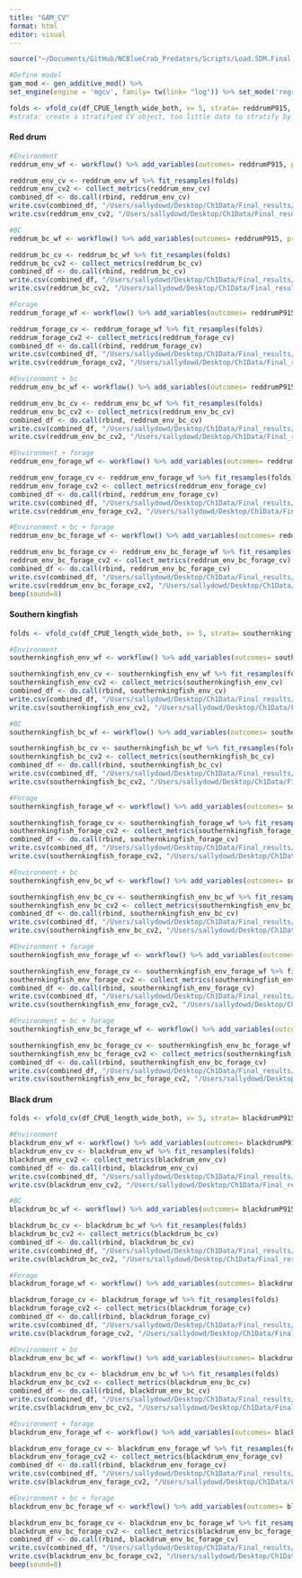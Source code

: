 ```yaml
---
title: "GAM_CV"
format: html
editor: visual
---
```


```r
source("~/Documents/GitHub/NCBlueCrab_Predators/Scripts/Load.SDM.Final.R")
```

```r
#Define model 
gam_mod <- gen_additive_mod() %>%
set_engine(engine = 'mgcv', family= tw(link= "log")) %>% set_mode('regression')
```

```r
folds <- vfold_cv(df_CPUE_length_wide_both, v= 5, strata= reddrumP915, repeats= 100) #5 fold cross-validation repeated 100 times on the dataset
#strata: create a stratified CV object, too little data to stratify by Year 
```

#### Red drum

```r
#Environment
reddrum_env_wf <- workflow() %>% add_variables(outcomes= reddrumP915, predictors= c(avgdepth, avgssal, avgstemp, avgsdo, NoFishRest)) %>% add_model(gam_mod, formula= reddrumP915 ~ s(avgdepth) + s(avgssal) + s(avgstemp) + s(avgsdo) + s(NoFishRest)) %>% fit(data= df_CPUE_length_wide_both) 

reddrum_env_cv <- reddrum_env_wf %>% fit_resamples(folds)
reddrum_env_cv2 <- collect_metrics(reddrum_env_cv)
combined_df <- do.call(rbind, reddrum_env_cv)
write.csv(combined_df, "/Users/sallydowd/Desktop/Ch1Data/Final_results/GAMs/CV/reddrum_env_cv.csv")
write.csv(reddrum_env_cv2, "/Users/sallydowd/Desktop/Ch1Data/Final_results/GAMs/CV/Summary/reddrum_env_cv2.csv")

#BC
reddrum_bc_wf <- workflow() %>% add_variables(outcomes= reddrumP915, predictors= c(smallbluecrabP120)) %>% add_model(gam_mod, formula= reddrumP915 ~ s(log(smallbluecrabP120+1))) %>% fit(data= df_CPUE_length_wide_both) 

reddrum_bc_cv <- reddrum_bc_wf %>% fit_resamples(folds)
reddrum_bc_cv2 <- collect_metrics(reddrum_bc_cv)
combined_df <- do.call(rbind, reddrum_bc_cv)
write.csv(combined_df, "/Users/sallydowd/Desktop/Ch1Data/Final_results/GAMs/CV/reddrum_bc_cv.csv")
write.csv(reddrum_bc_cv2, "/Users/sallydowd/Desktop/Ch1Data/Final_results/GAMs/CV/Summary/reddrum_bc_cv2.csv")

#Forage
reddrum_forage_wf <- workflow() %>% add_variables(outcomes= reddrumP915, predictors= c(reddrumP915forageP915, reddrumP915forageP120)) %>% add_model(gam_mod, formula= reddrumP915 ~ s(log(reddrumP915forageP915+1)) + s(log(reddrumP915forageP120+1))) %>% fit(data= df_CPUE_length_wide_both) 

reddrum_forage_cv <- reddrum_forage_wf %>% fit_resamples(folds)
reddrum_forage_cv2 <- collect_metrics(reddrum_forage_cv)
combined_df <- do.call(rbind, reddrum_forage_cv)
write.csv(combined_df, "/Users/sallydowd/Desktop/Ch1Data/Final_results/GAMs/CV/reddrum_forage_cv.csv")
write.csv(reddrum_forage_cv2, "/Users/sallydowd/Desktop/Ch1Data/Final_results/GAMs/CV/Summary/reddrum_forage_cv2.csv")

#Environment + bc
reddrum_env_bc_wf <- workflow() %>% add_variables(outcomes= reddrumP915, predictors= c(avgdepth, avgssal, avgstemp, avgsdo, NoFishRest, smallbluecrabP120)) %>% add_model(gam_mod, formula= reddrumP915 ~ s(avgdepth) + s(avgssal) + s(avgstemp) + s(avgsdo) + s(NoFishRest) + s(log(smallbluecrabP120+1))) %>% fit(data= df_CPUE_length_wide_both) 

reddrum_env_bc_cv <- reddrum_env_bc_wf %>% fit_resamples(folds)
reddrum_env_bc_cv2 <- collect_metrics(reddrum_env_bc_cv)
combined_df <- do.call(rbind, reddrum_env_bc_cv)
write.csv(combined_df, "/Users/sallydowd/Desktop/Ch1Data/Final_results/GAMs/CV/reddrum_env_bc_cv.csv")
write.csv(reddrum_env_bc_cv2, "/Users/sallydowd/Desktop/Ch1Data/Final_results/GAMs/CV/Summary/reddrum_env_bc_cv2.csv")

#Environment + forage
reddrum_env_forage_wf <- workflow() %>% add_variables(outcomes= reddrumP915, predictors= c(avgdepth, avgssal, avgstemp, avgsdo, NoFishRest, reddrumP915forageP915, reddrumP915forageP120)) %>% add_model(gam_mod, formula= reddrumP915 ~ s(avgdepth) + s(avgssal) + s(avgstemp) + s(avgsdo) + s(NoFishRest) + s(log(reddrumP915forageP915+1)) + s(log(reddrumP915forageP120+1))) %>% fit(data= df_CPUE_length_wide_both) 

reddrum_env_forage_cv <- reddrum_env_forage_wf %>% fit_resamples(folds)
reddrum_env_forage_cv2 <- collect_metrics(reddrum_env_forage_cv)
combined_df <- do.call(rbind, reddrum_env_forage_cv)
write.csv(combined_df, "/Users/sallydowd/Desktop/Ch1Data/Final_results/GAMs/CV/reddrum_env_forage_cv.csv")
write.csv(reddrum_env_forage_cv2, "/Users/sallydowd/Desktop/Ch1Data/Final_results/GAMs/CV/Summary/reddrum_env_forage_cv2.csv")

#Environment + bc + forage 
reddrum_env_bc_forage_wf <- workflow() %>% add_variables(outcomes= reddrumP915, predictors= c(avgdepth, avgssal, avgstemp, avgsdo, NoFishRest, reddrumP915forageP915, reddrumP915forageP120, smallbluecrabP120)) %>% add_model(gam_mod, formula= reddrumP915 ~ s(avgdepth) + s(avgssal) + s(avgstemp) + s(avgsdo) + s(NoFishRest) + s(log(reddrumP915forageP915+1)) + s(log(reddrumP915forageP120+1)) + s(log(smallbluecrabP120+1))) %>% fit(data= df_CPUE_length_wide_both) 

reddrum_env_bc_forage_cv <- reddrum_env_bc_forage_wf %>% fit_resamples(folds)
reddrum_env_bc_forage_cv2 <- collect_metrics(reddrum_env_bc_forage_cv)
combined_df <- do.call(rbind, reddrum_env_bc_forage_cv)
write.csv(combined_df, "/Users/sallydowd/Desktop/Ch1Data/Final_results/GAMs/CV/reddrum_env_bc_forage_cv.csv")
write.csv(reddrum_env_bc_forage_cv2, "/Users/sallydowd/Desktop/Ch1Data/Final_results/GAMs/CV/Summary/reddrum_env_bc_forage_cv2.csv")
beep(sound=8)
```

#### Southern kingfish
```r
folds <- vfold_cv(df_CPUE_length_wide_both, v= 5, strata= southernkingfishP915, repeats= 100)
```

```r
#Environment
southernkingfish_env_wf <- workflow() %>% add_variables(outcomes= southernkingfishP915, predictors= c(avgdepth, avgssal, avgstemp, avgsdo, NoFishRest)) %>% add_model(gam_mod, formula= southernkingfishP915 ~ s(avgdepth) + s(avgssal) + s(avgstemp) + s(avgsdo) + s(NoFishRest)) %>% fit(data= df_CPUE_length_wide_both) 

southernkingfish_env_cv <- southernkingfish_env_wf %>% fit_resamples(folds)
southernkingfish_env_cv2 <- collect_metrics(southernkingfish_env_cv)
combined_df <- do.call(rbind, southernkingfish_env_cv)
write.csv(combined_df, "/Users/sallydowd/Desktop/Ch1Data/Final_results/GAMs/CV/southernkingfish_env_cv.csv")
write.csv(southernkingfish_env_cv2, "/Users/sallydowd/Desktop/Ch1Data/Final_results/GAMs/CV/Summary/southernkingfish_env_cv2.csv")

#BC
southernkingfish_bc_wf <- workflow() %>% add_variables(outcomes= southernkingfishP915, predictors= c(smallbluecrabP120)) %>% add_model(gam_mod, formula= southernkingfishP915 ~ s(log(smallbluecrabP120+1))) %>% fit(data= df_CPUE_length_wide_both) 

southernkingfish_bc_cv <- southernkingfish_bc_wf %>% fit_resamples(folds)
southernkingfish_bc_cv2 <- collect_metrics(southernkingfish_bc_cv)
combined_df <- do.call(rbind, southernkingfish_bc_cv)
write.csv(combined_df, "/Users/sallydowd/Desktop/Ch1Data/Final_results/GAMs/CV/southernkingfish_bc_cv.csv")
write.csv(southernkingfish_bc_cv2, "/Users/sallydowd/Desktop/Ch1Data/Final_results/GAMs/CV/Summary/southernkingfish_bc_cv2.csv")

#Forage
southernkingfish_forage_wf <- workflow() %>% add_variables(outcomes= southernkingfishP915, predictors= c(southernkingfishP915forageP915, southernkingfishP915forageP120)) %>% add_model(gam_mod, formula= southernkingfishP915 ~ s(log(southernkingfishP915forageP915+1)) + s(log(southernkingfishP915forageP120+1))) %>% fit(data= df_CPUE_length_wide_both) 

southernkingfish_forage_cv <- southernkingfish_forage_wf %>% fit_resamples(folds)
southernkingfish_forage_cv2 <- collect_metrics(southernkingfish_forage_cv)
combined_df <- do.call(rbind, southernkingfish_forage_cv)
write.csv(combined_df, "/Users/sallydowd/Desktop/Ch1Data/Final_results/GAMs/CV/southernkingfish_forage_cv.csv")
write.csv(southernkingfish_forage_cv2, "/Users/sallydowd/Desktop/Ch1Data/Final_results/GAMs/CV/Summary/southernkingfish_forage_cv2.csv")

#Environment + bc
southernkingfish_env_bc_wf <- workflow() %>% add_variables(outcomes= southernkingfishP915, predictors= c(avgdepth, avgssal, avgstemp, avgsdo, NoFishRest, smallbluecrabP120)) %>% add_model(gam_mod, formula= southernkingfishP915 ~ s(avgdepth) + s(avgssal) + s(avgstemp) + s(avgsdo) + s(NoFishRest) + s(log(smallbluecrabP120+1))) %>% fit(data= df_CPUE_length_wide_both) 

southernkingfish_env_bc_cv <- southernkingfish_env_bc_wf %>% fit_resamples(folds)
southernkingfish_env_bc_cv2 <- collect_metrics(southernkingfish_env_bc_cv)
combined_df <- do.call(rbind, southernkingfish_env_bc_cv)
write.csv(combined_df, "/Users/sallydowd/Desktop/Ch1Data/Final_results/GAMs/CV/southernkingfish_env_bc_cv.csv")
write.csv(southernkingfish_env_bc_cv2, "/Users/sallydowd/Desktop/Ch1Data/Final_results/GAMs/CV/Summary/southernkingfish_env_bc_cv2.csv")

#Environment + forage
southernkingfish_env_forage_wf <- workflow() %>% add_variables(outcomes= southernkingfishP915, predictors= c(avgdepth, avgssal, avgstemp, avgsdo, NoFishRest, southernkingfishP915forageP915, southernkingfishP915forageP120)) %>% add_model(gam_mod, formula= southernkingfishP915 ~ s(avgdepth) + s(avgssal) + s(avgstemp) + s(avgsdo) + s(NoFishRest) + s(log(southernkingfishP915forageP915+1)) + s(log(southernkingfishP915forageP120+1))) %>% fit(data= df_CPUE_length_wide_both) 

southernkingfish_env_forage_cv <- southernkingfish_env_forage_wf %>% fit_resamples(folds)
southernkingfish_env_forage_cv2 <- collect_metrics(southernkingfish_env_forage_cv)
combined_df <- do.call(rbind, southernkingfish_env_forage_cv)
write.csv(combined_df, "/Users/sallydowd/Desktop/Ch1Data/Final_results/GAMs/CV/southernkingfish_env_forage_cv.csv")
write.csv(southernkingfish_env_forage_cv2, "/Users/sallydowd/Desktop/Ch1Data/Final_results/GAMs/CV/Summary/southernkingfish_env_forage_cv2.csv")

#Environment + bc + forage 
southernkingfish_env_bc_forage_wf <- workflow() %>% add_variables(outcomes= southernkingfishP915, predictors= c(avgdepth, avgssal, avgstemp, avgsdo, NoFishRest, southernkingfishP915forageP915, southernkingfishP915forageP120, smallbluecrabP120)) %>% add_model(gam_mod, formula= southernkingfishP915 ~ s(avgdepth) + s(avgssal) + s(avgstemp) + s(avgsdo) + s(NoFishRest) + s(log(southernkingfishP915forageP915+1)) + s(log(southernkingfishP915forageP120+1)) + s(log(smallbluecrabP120+1))) %>% fit(data= df_CPUE_length_wide_both) 

southernkingfish_env_bc_forage_cv <- southernkingfish_env_bc_forage_wf %>% fit_resamples(folds)
southernkingfish_env_bc_forage_cv2 <- collect_metrics(southernkingfish_env_bc_forage_cv)
combined_df <- do.call(rbind, southernkingfish_env_bc_forage_cv)
write.csv(combined_df, "/Users/sallydowd/Desktop/Ch1Data/Final_results/GAMs/CV/southernkingfish_env_bc_forage_cv.csv")
write.csv(southernkingfish_env_bc_forage_cv2, "/Users/sallydowd/Desktop/Ch1Data/Final_results/GAMs/CV/Summary/southernkingfish_env_bc_forage_cv2.csv")
```

#### Black drum
```r
folds <- vfold_cv(df_CPUE_length_wide_both, v= 5, strata= blackdrumP915, repeats= 100)
```

```r
#Environment
blackdrum_env_wf <- workflow() %>% add_variables(outcomes= blackdrumP915, predictors= c(avgdepth, avgssal, avgstemp, avgsdo, NoFishRest)) %>% add_model(gam_mod, formula= blackdrumP915 ~ s(avgdepth) + s(avgssal) + s(avgstemp) + s(avgsdo) + s(NoFishRest)) %>% fit(data= df_CPUE_length_wide_both) 
blackdrum_env_cv <- blackdrum_env_wf %>% fit_resamples(folds)
blackdrum_env_cv2 <- collect_metrics(blackdrum_env_cv)
combined_df <- do.call(rbind, blackdrum_env_cv)
write.csv(combined_df, "/Users/sallydowd/Desktop/Ch1Data/Final_results/GAMs/CV/blackdrum_env_cv.csv")
write.csv(blackdrum_env_cv2, "/Users/sallydowd/Desktop/Ch1Data/Final_results/GAMs/CV/Summary/blackdrum_env_cv2.csv")

#BC
blackdrum_bc_wf <- workflow() %>% add_variables(outcomes= blackdrumP915, predictors= c(smallbluecrabP120)) %>% add_model(gam_mod, formula= blackdrumP915 ~ s(log(smallbluecrabP120+1))) %>% fit(data= df_CPUE_length_wide_both) 

blackdrum_bc_cv <- blackdrum_bc_wf %>% fit_resamples(folds)
blackdrum_bc_cv2 <- collect_metrics(blackdrum_bc_cv)
combined_df <- do.call(rbind, blackdrum_bc_cv)
write.csv(combined_df, "/Users/sallydowd/Desktop/Ch1Data/Final_results/GAMs/CV/blackdrum_bc_cv.csv")
write.csv(blackdrum_bc_cv2, "/Users/sallydowd/Desktop/Ch1Data/Final_results/GAMs/CV/Summary/blackdrum_bc_cv2.csv")

#Forage
blackdrum_forage_wf <- workflow() %>% add_variables(outcomes= blackdrumP915, predictors= c(blackdrumP915forageP120)) %>% add_model(gam_mod, formula= blackdrumP915 ~ s(log(blackdrumP915forageP120+1))) %>% fit(data= df_CPUE_length_wide_both) 

blackdrum_forage_cv <- blackdrum_forage_wf %>% fit_resamples(folds)
blackdrum_forage_cv2 <- collect_metrics(blackdrum_forage_cv)
combined_df <- do.call(rbind, blackdrum_forage_cv)
write.csv(combined_df, "/Users/sallydowd/Desktop/Ch1Data/Final_results/GAMs/CV/blackdrum_forage_cv.csv")
write.csv(blackdrum_forage_cv2, "/Users/sallydowd/Desktop/Ch1Data/Final_results/GAMs/CV/Summary/blackdrum_forage_cv2.csv")

#Environment + bc
blackdrum_env_bc_wf <- workflow() %>% add_variables(outcomes= blackdrumP915, predictors= c(avgdepth, avgssal, avgstemp, avgsdo, NoFishRest, smallbluecrabP120)) %>% add_model(gam_mod, formula= blackdrumP915 ~ s(avgdepth) + s(avgssal) + s(avgstemp) + s(avgsdo) + s(NoFishRest) + s(log(smallbluecrabP120+1))) %>% fit(data= df_CPUE_length_wide_both) 

blackdrum_env_bc_cv <- blackdrum_env_bc_wf %>% fit_resamples(folds)
blackdrum_env_bc_cv2 <- collect_metrics(blackdrum_env_bc_cv)
combined_df <- do.call(rbind, blackdrum_env_bc_cv)
write.csv(combined_df, "/Users/sallydowd/Desktop/Ch1Data/Final_results/GAMs/CV/blackdrum_env_bc_cv.csv")
write.csv(blackdrum_env_bc_cv2, "/Users/sallydowd/Desktop/Ch1Data/Final_results/GAMs/CV/Summary/blackdrum_env_bc_cv2.csv")

#Environment + forage
blackdrum_env_forage_wf <- workflow() %>% add_variables(outcomes= blackdrumP915, predictors= c(avgdepth, avgssal, avgstemp, avgsdo, NoFishRest, blackdrumP915forageP120)) %>% add_model(gam_mod, formula= blackdrumP915 ~ s(avgdepth) + s(avgssal) + s(avgstemp) + s(avgsdo) + s(NoFishRest) + s(log(blackdrumP915forageP120+1))) %>% fit(data= df_CPUE_length_wide_both) 

blackdrum_env_forage_cv <- blackdrum_env_forage_wf %>% fit_resamples(folds)
blackdrum_env_forage_cv2 <- collect_metrics(blackdrum_env_forage_cv)
combined_df <- do.call(rbind, blackdrum_env_forage_cv)
write.csv(combined_df, "/Users/sallydowd/Desktop/Ch1Data/Final_results/GAMs/CV/blackdrum_env_forage_cv.csv")
write.csv(blackdrum_env_forage_cv2, "/Users/sallydowd/Desktop/Ch1Data/Final_results/GAMs/CV/Summary/blackdrum_env_forage_cv2.csv")

#Environment + bc + forage 
blackdrum_env_bc_forage_wf <- workflow() %>% add_variables(outcomes= blackdrumP915, predictors= c(avgdepth, avgssal, avgstemp, avgsdo, NoFishRest, blackdrumP915forageP120, smallbluecrabP120)) %>% add_model(gam_mod, formula= blackdrumP915 ~ s(avgdepth) + s(avgssal) + s(avgstemp) + s(avgsdo) + s(NoFishRest) + s(log(blackdrumP915forageP120+1)) + s(log(smallbluecrabP120+1))) %>% fit(data= df_CPUE_length_wide_both) 

blackdrum_env_bc_forage_cv <- blackdrum_env_bc_forage_wf %>% fit_resamples(folds)
blackdrum_env_bc_forage_cv2 <- collect_metrics(blackdrum_env_bc_forage_cv)
combined_df <- do.call(rbind, blackdrum_env_bc_forage_cv)
write.csv(combined_df, "/Users/sallydowd/Desktop/Ch1Data/Final_results/GAMs/CV/blackdrum_env_bc_forage_cv.csv")
write.csv(blackdrum_env_bc_forage_cv2, "/Users/sallydowd/Desktop/Ch1Data/Final_results/GAMs/CV/Summary/blackdrum_env_bc_forage_cv2.csv")
beep(sound=8)
```

